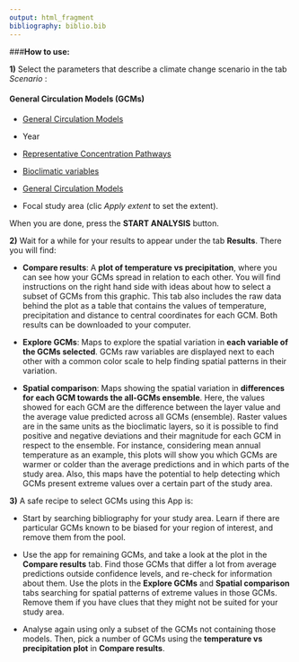 ```yaml
---
output: html_fragment
bibliography: biblio.bib
---
```


###**How to use:**

**1)** Select the parameters that describe a climate change scenario in the tab _Scenario _: 


#### General Circulation Models (GCMs)

- <a href = "http://www.ipcc-data.org/guidelines/pages/gcm_guide.html" target = "_blank">General Circulation Models</a>


- Year

- <a href = "https://en.wikipedia.org/wiki/Representative_Concentration_Pathways" target = "_blank">Representative Concentration Pathways</a>

- <a href = "http://www.worldclim.org/bioclim" target = "_blank">Bioclimatic variables</a>

- <a href = "http://www.ipcc-data.org/guidelines/pages/gcm_guide.html" target = "_blank">General Circulation Models</a>

- Focal study area (clic _Apply extent_ to set the extent). 

When you are done, press the **START ANALYSIS** button.

**2)** Wait for a while for your results to appear under the tab **Results**. There you will find:

- **Compare results**: A **plot of temperature vs precipitation**, where you can see how your GCMs spread in relation to each other. You will find instructions on the right hand side with ideas about how to select a subset of GCMs from this graphic. This tab also includes the raw data behind the plot as a table that contains the values of temperature, precipitation and distance to central coordinates for each GCM. Both results can be downloaded to your computer.

- **Explore GCMs**: Maps to explore the spatial variation in **each variable of the GCMs selected**. GCMs raw variables are displayed next to each other with a common color scale to help finding spatial patterns in their variation.

- **Spatial comparison**: Maps showing the spatial variation in **differences for each GCM towards the all-GCMs ensemble**. Here, the values showed for each GCM are the difference between the layer value and the average value predicted across all GCMs (ensemble). Raster values are in the same units as the bioclimatic layers, so it is possible to find positive and negative deviations and their magnitude for each GCM in respect to the ensemble. For instance, considering mean annual temperature as an example, this plots will show you which GCMs are warmer or colder than the average predictions and in which parts of the study area. Also, this maps have the potential to help detecting which GCMs present extreme values over a certain part of the study area.

**3)** A safe recipe to select GCMs using this App is:

- Start by searching bibliography for your study area. Learn if there are particular GCMs known to be biased for your region of interest, and remove them from the pool.

- Use the app for remaining GCMs, and take a look at the plot in the **Compare results** tab. Find those GCMs that differ a lot from average predictions outside confidence levels, and re-check for information about them. Use the plots in the **Explore GCMs** and **Spatial comparison** tabs searching for spatial patterns of extreme values in those GCMs. Remove them if you have clues that they might not be suited for your study area. 

- Analyse again using only a subset of the GCMs not containing those models. Then, pick a number of GCMs using the **temperature vs precipitation plot** in **Compare results**.

